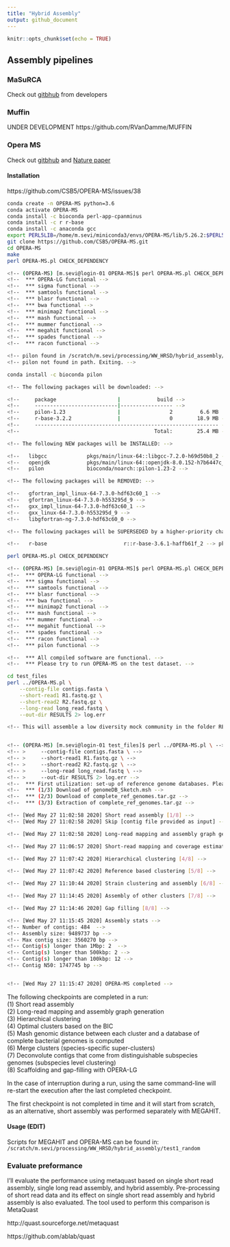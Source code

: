 ```yaml
---
title: "Hybrid Assembly"
output: github_document
---
```


```r
knitr::opts_chunk$set(echo = TRUE)
```

## Assembly pipelines

### MaSuRCA

Check out [gitbhub](https://github.com/alekseyzimin/masurca){target="_blank"} from developers

### Muffin
UNDER DEVELOPMENT
https://github.com/RVanDamme/MUFFIN

### Opera MS
Check out [gitbhub](https://github.com/CSB5/OPERA-MS){target="_blank"} and [Nature paper](https://www.nature.com/articles/s41587-019-0191-2){target="_blank"}

#### Installation
https://github.com/CSB5/OPERA-MS/issues/38 


```bash
conda create -n OPERA-MS python=3.6
conda activate OPERA-MS
conda install -c bioconda perl-app-cpanminus
conda install -c r r-base
conda install -c anaconda gcc
export PERL5LIB=/home/m.sevi/miniconda3/envs/OPERA-MS/lib/5.26.2:$PERL5LIB
git clone https://github.com/CSB5/OPERA-MS.git
cd OPERA-MS
make
perl OPERA-MS.pl CHECK_DEPENDENCY

<!-- (OPERA-MS) [m.sevi@login-01 OPERA-MS]$ perl OPERA-MS.pl CHECK_DEPENDENCY -->
<!--  *** OPERA-LG functional -->
<!--  *** sigma functional -->
<!--  *** samtools functional -->
<!--  *** blasr functional -->
<!--  *** bwa functional -->
<!--  *** minimap2 functional -->
<!--  *** mash functional -->
<!--  *** mummer functional -->
<!--  *** megahit functional -->
<!--  *** spades functional -->
<!--  *** racon functional -->

<!-- pilon found in /scratch/m.sevi/processing/WW_HRSD/hybrid_assembly/OPERA-MS//utils/ is not functional. Checking path for pilon. -->
<!-- pilon not found in path. Exiting. -->

conda install -c bioconda pilon

<!-- The following packages will be downloaded: -->

<!--     package                    |            build -->
<!--     ---------------------------|----------------- -->
<!--     pilon-1.23                 |                2         6.6 MB  bioconda -->
<!--     r-base-3.2.2               |                0        18.9 MB -->
<!--     ------------------------------------------------------------ -->
<!--                                            Total:        25.4 MB -->

<!-- The following NEW packages will be INSTALLED: -->

<!--   libgcc             pkgs/main/linux-64::libgcc-7.2.0-h69d50b8_2 -->
<!--   openjdk            pkgs/main/linux-64::openjdk-8.0.152-h7b6447c_3 -->
<!--   pilon              bioconda/noarch::pilon-1.23-2 -->

<!-- The following packages will be REMOVED: -->

<!--   gfortran_impl_linux-64-7.3.0-hdf63c60_1 -->
<!--   gfortran_linux-64-7.3.0-h553295d_9 -->
<!--   gxx_impl_linux-64-7.3.0-hdf63c60_1 -->
<!--   gxx_linux-64-7.3.0-h553295d_9 -->
<!--   libgfortran-ng-7.3.0-hdf63c60_0 -->

<!-- The following packages will be SUPERSEDED by a higher-priority channel: -->

<!--   r-base                         r::r-base-3.6.1-haffb61f_2 --> pkgs/r::r-base-3.2.2-0 -->

perl OPERA-MS.pl CHECK_DEPENDENCY

<!-- (OPERA-MS) [m.sevi@login-01 OPERA-MS]$ perl OPERA-MS.pl CHECK_DEPENDENCY -->
<!--  *** OPERA-LG functional -->
<!--  *** sigma functional -->
<!--  *** samtools functional -->
<!--  *** blasr functional -->
<!--  *** bwa functional -->
<!--  *** minimap2 functional -->
<!--  *** mash functional -->
<!--  *** mummer functional -->
<!--  *** megahit functional -->
<!--  *** spades functional -->
<!--  *** racon functional -->
<!--  *** pilon functional -->

<!--  *** All compiled software are functional. -->
<!--  *** Please try to run OPERA-MS on the test dataset. -->

cd test_files
perl ../OPERA-MS.pl \
    --contig-file contigs.fasta \
    --short-read1 R1.fastq.gz \
    --short-read2 R2.fastq.gz \
    --long-read long_read.fastq \
    --out-dir RESULTS 2> log.err

<!-- This will assemble a low diversity mock community in the folder RESULTS. Note that in the case of interruption during an OPERA-MS run, using the same command-line will re-start the execution after the last completed checkpoint. -->


<!-- (OPERA-MS) [m.sevi@login-01 test_files]$ perl ../OPERA-MS.pl \ -->
<!-- >     --contig-file contigs.fasta \ -->
<!-- >     --short-read1 R1.fastq.gz \ -->
<!-- >     --short-read2 R2.fastq.gz \ -->
<!-- >     --long-read long_read.fastq \ -->
<!-- >     --out-dir RESULTS 2> log.err -->
<!--  *** First utilization: set-up of reference genome databases. Please wait ... -->
<!--  *** (1/3) Download of genomeDB_Sketch.msh -->
<!--  *** (2/3) Download of complete_ref_genomes.tar.gz -->
<!--  *** (3/3) Extraction of complete_ref_genomes.tar.gz -->

<!-- [Wed May 27 11:02:58 2020]	Short read assembly [1/8] -->
<!-- [Wed May 27 11:02:58 2020]	Skip [contig file provided as input] -->

<!-- [Wed May 27 11:02:58 2020]	Long-read mapping and assembly graph generation [2/8] -->

<!-- [Wed May 27 11:06:57 2020]	Short-read mapping and coverage estimation [3/8] -->

<!-- [Wed May 27 11:07:42 2020]	Hierarchical clustering [4/8] -->

<!-- [Wed May 27 11:07:42 2020]	Reference based clustering [5/8] -->

<!-- [Wed May 27 11:10:44 2020]	Strain clustering and assembly [6/8] -->

<!-- [Wed May 27 11:14:45 2020]	Assembly of other clusters [7/8] -->

<!-- [Wed May 27 11:14:46 2020]	Gap filling [8/8] -->

<!-- [Wed May 27 11:15:45 2020]	Assembly stats -->
<!-- Number of contigs: 484  -->
<!-- Assembly size: 9489737 bp -->
<!-- Max contig size: 3560270 bp -->
<!-- Contig(s) longer than 1Mbp: 2  -->
<!-- Contig(s) longer than 500kbp: 2 -->
<!-- Contig(s) longer than 100kbp: 12 -->
<!-- Contig N50: 1747745 bp -->


<!-- [Wed May 27 11:15:47 2020]	OPERA-MS completed -->


```

The following checkpoints are completed in a run:  
(1) Short read assembly  
(2) Long-read mapping and assembly graph generation  
(3) Hierarchical clustering  
(4) Optimal clusters based on the BIC  
(5) Mash genomic distance between each cluster and a database of complete bacterial genomes is computed  
(6) Merge clusters (species-specific super-clusters)  
(7) Deconvolute contigs that come from distinguishable subspecies genomes (subspecies level clustering)   
(8) Scaffolding and gap-filling with OPERA-LG    

In the case of interruption during a run, using the same command-line will re-start the execution after the last completed checkpoint.  

The first checkpoint is not completed in time and it will start from scratch, as an alternative, short assembly was performed separately with MEGAHIT.  

#### Usage (EDIT)

Scripts for MEGAHIT and OPERA-MS can be found in:
`/scratch/m.sevi/processing/WW_HRSD/hybrid_assembly/test1_random`

### Evaluate preformance

I'll evaluate the performance using metaquast based on single short read assembly, single long read assembly, and hybrid assembly. Pre-processing of short read data and its effect on single short read assembly and hybrid assembly is also evaluated. The tool used to perform this comparison is MetaQuast

http://quast.sourceforge.net/metaquast

https://github.com/ablab/quast